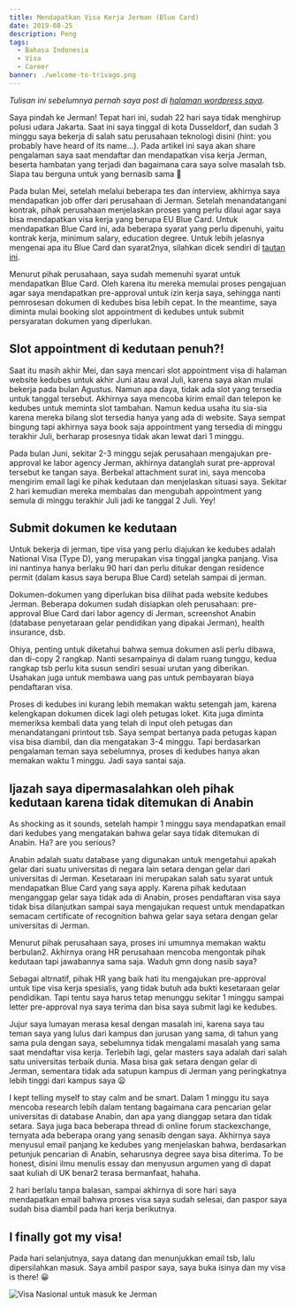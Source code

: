 ```yaml
---
title: Mendapatkan Visa Kerja Jerman (Blue Card)
date: 2019-08-25
description: Peng
tags:
  - Bahasa Indonesia
  - Visa
  - Career
banner: ./welcome-to-trivago.png
---
```


*Tulisan ini sebelumnya pernah saya post di [halaman wordpress saya](https://dindatc.wordpress.com/2019/08/25/visa-kerja-jerman-blue-card/).*

Saya pindah ke Jerman! Tepat hari ini, sudah 22 hari saya tidak menghirup polusi udara Jakarta. Saat ini saya tinggal di kota Dusseldorf, dan sudah 3 minggu saya bekerja di salah satu perusahaan teknologi disini (hint: you probably have heard of its name…). Pada artikel ini saya akan share pengalaman saya saat mendaftar dan mendapatkan visa kerja Jerman, beserta hambatan yang terjadi dan bagaimana cara saya solve masalah tsb. Siapa tau berguna untuk yang bernasib sama 🙂

Pada bulan Mei, setelah melalui beberapa tes dan interview, akhirnya saya mendapatkan job offer dari perusahaan di Jerman. Setelah menandatangani kontrak, pihak perusahaan menjelaskan proses yang perlu dilaui agar saya bisa mendapatkan visa kerja yang berupa EU Blue Card. Untuk mendapatkan Blue Card ini, ada beberapa syarat yang perlu dipenuhi, yaitu kontrak kerja, minimum salary, education degree. Untuk lebih jelasnya mengenai apa itu Blue Card dan syarat2nya, silahkan dicek sendiri di [tautan ini](https://service.berlin.de/dienstleistung/324659/en/).

Menurut pihak perusahaan, saya sudah memenuhi syarat untuk mendapatkan Blue Card. Oleh karena itu mereka memulai proses pengajuan agar saya mendapatkan pre-approval untuk izin kerja saya, sehingga nanti pemrosesan dokumen di kedubes bisa lebih cepat. In the meantime, saya diminta mulai booking slot appointment di kedubes untuk submit persyaratan dokumen yang diperlukan.

## Slot appointment di kedutaan penuh?!
Saat itu masih akhir Mei, dan saya mencari slot appointment visa di halaman website kedubes untuk akhir Juni atau awal Juli, karena saya akan mulai bekerja pada bulan Agustus. Namun apa daya, tidak ada slot yang tersedia untuk tanggal tersebut. Akhirnya saya mencoba kirim email dan telepon ke kedubes untuk meminta slot tambahan. Namun kedua usaha itu sia-sia karena mereka bilang slot tersedia hanya yang ada di website. Saya sempat bingung tapi akhirnya saya book saja appointment yang tersedia di minggu terakhir Juli, berharap prosesnya tidak akan lewat dari 1 minggu.

Pada bulan Juni, sekitar 2-3 minggu sejak perusahaan mengajukan pre-approval ke labor  agency Jerman, akhirnya datanglah surat pre-approval tersebut ke tangan saya. Berbekal attachment surat ini, saya mencoba mengirim email lagi ke pihak kedutaan dan menjelaskan situasi saya. Sekitar 2 hari kemudian mereka membalas dan mengubah appointment yang semula di minggu terakhir Juli jadi ke tanggal 2 Juli. Yey!

## Submit dokumen ke kedutaan
Untuk bekerja di jerman, tipe visa yang perlu diajukan ke kedubes adalah National Visa (Type D), yang merupakan visa tinggal jangka panjang. Visa ini nantinya hanya berlaku 90 hari dan perlu ditukar dengan residence permit (dalam kasus saya berupa Blue Card) setelah sampai di jerman.

Dokumen-dokumen yang diperlukan bisa dilihat pada website kedubes Jerman. Beberapa dokumen sudah disiapkan oleh perusahaan: pre-approval Blue Card dari labor agency di Jerman, screenshot Anabin (database penyetaraan gelar pendidikan yang dipakai Jerman), health insurance, dsb.

Ohiya, penting untuk diketahui bahwa semua dokumen asli perlu dibawa, dan di-copy 2 rangkap. Nanti sesampainya di dalam ruang tunggu, kedua rangkap tsb perlu kita susun sendiri sesuai urutan yang diberikan. Usahakan juga untuk membawa uang pas untuk pembayaran biaya pendaftaran visa.

Proses di kedubes ini kurang lebih memakan waktu setengah jam, karena kelengkapan dokumen dicek lagi oleh petugas loket. Kita juga diminta memeriksa kembali data yang telah di input oleh petugas dan menandatangani printout tsb. Saya sempat bertanya pada petugas kapan visa bisa diambil, dan dia mengatakan 3-4 minggu. Tapi berdasarkan pengalaman teman saya sebelumnya, proses di kedubes hanya akan memakan waktu 1 minggu. Jadi saya santai saja.

## Ijazah saya dipermasalahkan oleh pihak kedutaan karena tidak ditemukan di Anabin
As shocking as it sounds, setelah hampir 1 minggu saya mendapatkan email dari kedubes yang mengatakan bahwa gelar saya tidak ditemukan di Anabin. Ha? are you serious?

Anabin adalah suatu database yang digunakan untuk mengetahui apakah gelar dari suatu universitas di negara lain setara dengan gelar dari universitas di Jerman. Kesetaraan ini merupakan salah satu syarat untuk mendapatkan Blue Card yang saya apply. Karena pihak kedutaan menganggap gelar saya tidak ada di Anabin, proses pendaftaran visa saya tidak bisa dilanjutkan sampai saya mengajukan request untuk mendapatkan semacam certificate of recognition bahwa gelar saya setara dengan gelar universitas di Jerman.

Menurut pihak perusahaan saya, proses ini umumnya memakan waktu berbulan2. Akhirnya orang HR perusahaan mencoba mengontak pihak kedutaan tapi jawabannya sama saja. Waduh gmn dong nasib saya?

Sebagai altrnatif, pihak HR yang baik hati itu mengajukan pre-approval untuk tipe visa kerja spesialis, yang tidak butuh ada bukti kesetaraan gelar pendidikan. Tapi tentu saya harus tetap menunggu sekitar 1 minggu sampai letter pre-approval nya saya terima dan bisa saya submit lagi ke kedubes.

Jujur saya lumayan merasa kesal dengan masalah ini, karena saya tau teman saya yang lulus dari kampus dan jurusan yang sama, di tahun yang sama pula dengan saya, sebelumnya tidak mengalami masalah yang sama saat mendaftar visa kerja. Terlebih lagi, gelar masters saya adalah dari salah satu universitas terbaik dunia. Masa bisa gak setara dengan gelar di Jerman, sementara tidak ada satupun kampus di Jerman yang peringkatnya lebih tinggi dari kampus saya 😦

I kept telling myself to stay calm and be smart. Dalam 1 minggu itu saya mencoba research lebih dalam tentang bagaimana cara pencarian gelar universitas di database Anabin, dan apa yang dianggap setara dan tidak setara. Saya juga baca beberapa thread di online forum stackexchange, ternyata ada beberapa orang yang senasib dengan saya. Akhirnya saya menyusul email panjang ke kedubes yang menjelaskan bahwa, berdasarkan petunjuk pencarian di Anabin, seharusnya degree saya bisa diterima. To be honest, disini ilmu menulis essay dan menyusun argumen yang di dapat saat kuliah di UK benar2 terasa bermanfaat, hahaha.

2 hari berlalu tanpa balasan, sampai akhirnya di sore hari saya mendapatkan email bahwa proses visa saya sudah selesai, dan paspor saya sudah bisa diambil pada hari kerja berikutnya.

## I finally got my visa!
Pada hari selanjutnya, saya datang dan menunjukkan email tsb, lalu dipersilahkan masuk. Saya ambil paspor saya, saya buka isinya dan my visa is there! 😀

![Visa Nasional untuk masuk ke Jerman](./visa-nasional.jpg)










